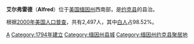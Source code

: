 {{Infobox Settlement
| name = 艾尔弗雷德<br/>Alfred
| image_skyline = 
| imagesize = 
| image_caption = 
| image_flag = 
| image_shield = 
| pushpin_map = USA Maine
| pushpin_label_position = bottom
| subdivision_type = 国家
| subdivision_name = {{USA}}
| subdivision_type1 = [[美国行政区划|州]]
| subdivision_name1 = [[缅因州|缅因州]]
| subdivision_type2 = [[缅因州各县列表|县]]
| subdivision_name2 =  [[约克县_(缅因州)|约克县]]
| elevation_m = 88
| elevation_ft = 
| area_total_km2 = 72.3
| population_as_of = 2000年
| population_total = 2497
| population_density_km2 = auto
| timezone = [[EST|EST]]
| utc_offset = -5
| timezone_DST = [[EDT|EDT]]
| utc_offset_DST = -4
| latd = 43
| latm = 28
| lats = 57
| latNS = N
| longd = 70
| longm = 43
| longs = 7
| longEW = W
| website = http://www.alfredme.us 
}}
'''艾尔弗雷德'''（'''Alfred'''）位于[[美国|美国]][[缅因州|缅因州]]西南部，是[[约克县_(缅因州)|约克县]]的县治。

根据[[2000年美国人口普查|2000年美国人口普查]]，共有2,497人，其中[[白人|白人]]占98.52%。

{{Maine-stub}}

[[Category:缅因州城市|A]]
[[Category:1794年建立|Category:1794年建立]]
[[Category:缅因州县城|Category:缅因州县城]]
[[Category:缅因州约克县聚居地|Category:缅因州约克县聚居地]]